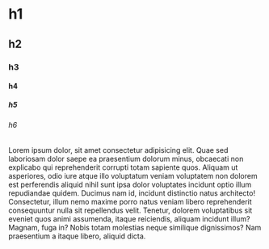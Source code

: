 # h1

## h2

### h3

#### h4

##### h5

###### h6

Lorem ipsum dolor, sit amet consectetur adipisicing elit. Quae sed laboriosam dolor saepe ea praesentium dolorum minus, obcaecati non explicabo qui reprehenderit corrupti totam sapiente quos. Aliquam ut asperiores, odio iure atque illo voluptatum veniam voluptatem non dolorem est perferendis aliquid nihil sunt ipsa dolor voluptates incidunt optio illum repudiandae quidem. Ducimus nam id, incidunt distinctio natus architecto! Consectetur, illum nemo maxime porro natus veniam libero reprehenderit consequuntur nulla sit repellendus velit. Tenetur, dolorem voluptatibus sit eveniet quos animi assumenda, itaque reiciendis, aliquam incidunt illum? Magnam, fuga in? Nobis totam molestias neque similique dignissimos? Nam praesentium a itaque libero, aliquid dicta.
